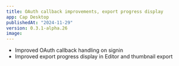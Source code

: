 ```yaml
---
title: OAuth callback improvements, export progress display
app: Cap Desktop
publishedAt: "2024-11-29"
version: 0.3.1-alpha.26
image:
---
```


- Improved OAuth callback handling on signin
- Improved export progress display in Editor and thumbnail export